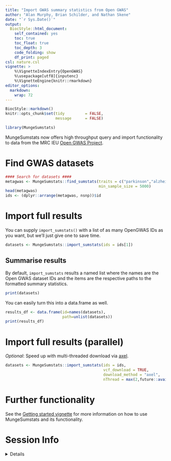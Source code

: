 ```yaml
---
title: "Import GWAS summary statistics from Open GWAS"
author: "Alan Murphy, Brian Schilder, and Nathan Skene"
date: "`r Sys.Date()`"
output:
  BiocStyle::html_document:
    self_contained: yes
    toc: true
    toc_float: true
    toc_depth: 3
    code_folding: show
    df_print: paged
csl: nature.csl
vignette: >
    %\VignetteIndexEntry{OpenGWAS} 
    %\usepackage[utf8]{inputenc}
    %\VignetteEngine{knitr::rmarkdown}  
editor_options: 
  markdown: 
    wrap: 72
---
```


```r
BiocStyle::markdown()
knitr::opts_chunk$set(tidy         = FALSE,
                      message      = FALSE)
```

```r
library(MungeSumstats)
```

MungeSumstats now offers high throughput query and import functionality to data 
from the MRC IEU [Open GWAS Project](https://gwas.mrcieu.ac.uk/).


# Find GWAS datasets 

```r
#### Search for datasets ####
metagwas <- MungeSumstats::find_sumstats(traits = c("parkinson","alzheimer"), 
                                         min_sample_size = 5000)
head(metagwas)
ids <- (dplyr::arrange(metagwas, nsnp))$id  
```

# Import full results

You can supply `import_sumstats()` with a list of as many OpenGWAS IDs as you 
want, but we'll just give one to save time. 

```r
datasets <- MungeSumstats::import_sumstats(ids = ids[1])
```

## Summarise results 

By default, `import_sumstats` results a named list where the names are the Open 
GWAS dataset IDs and the items are the respective paths to the formatted summary
statistics.

```r
print(datasets)
```

You can easily turn this into a data.frame as well. 

```r
results_df <- data.frame(id=names(datasets), 
                         path=unlist(datasets))
print(results_df)
```




# Import full results (parallel)

*Optional*: Speed up with multi-threaded download via [axel](https://github.com/axel-download-accelerator/axel).  

```r
datasets <- MungeSumstats::import_sumstats(ids = ids, 
                                           vcf_download = TRUE, 
                                           download_method = "axel", 
                                           nThread = max(2,future::availableCores()-2))
```

# Further functionality

See the [Getting started vignette](https://neurogenomics.github.io/MungeSumstats/articles/MungeSumstats.html)
for more information on how to use MungeSumstats and its functionality.


# Session Info

<details>

```r
utils::sessionInfo()
```

</details>
